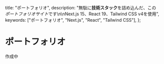   title: "ポートフォリオ",
  description:
    "無駄に**技術スタック**を詰め込んだ、この*ポートフォリオサイト*です\n\nNext.js 15、React 19、Tailwind CSS v4を使用",
  keywords: ["ポートフォリオ", "Next.js", "React", "Tailwind CSS"],
};

# ポートフォリオ

作成中
